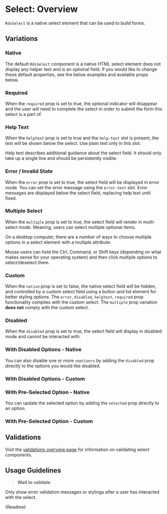 
<Meta title="Components/Form Elements/Select/Overview" />

# Select: Overview

`RdsSelect` is a native select element that can be used to build forms.

## Variations

### Native

The default `RdsSelect` component is a native HTML select element does not display any helper text and is an optional field. If you would like to change these default properties, see the below examples and available props below.

<Canvas withSource="auto">
  <Story id="components-form-elements-select-stories--native"></Story>
</Canvas>

### Required

When the `required` prop is set to true, the optional indicator will disappear and the user will need to complete the select in order to submit the form this select is a part of.

<Canvas withSource="auto">
  <Story id="components-form-elements-select-stories--required"></Story>
</Canvas>

### Help Text

When the `helptext` prop is set to true and the `help-text` slot is present, the text will be shown below the select. Use plain text only in this slot.

Help text describes additional guidance about the select field. It should only take up a single line and should be persistently visible.

<Canvas withSource="auto">
  <Story id="components-form-elements-select-stories--with-help-text"></Story>
</Canvas>

### Error / Invalid State

When the `error` prop is set to true, the select field will be displayed in error mode. You can set the error message using the `error-text` slot. Error messages are displayed below the select field, replacing help text until fixed.

<Canvas withSource="auto">
  <Story id="components-form-elements-select-stories--error"></Story>
</Canvas>

### Multiple Select

When the `multiple` prop is set to true, the select field will render in multi-select mode. Meaning, users can select multiple optional items.

On a desktop computer, there are a number of ways to choose multiple options in a select element with a multiple attribute:

Mouse users can hold the Ctrl, Command, or Shift keys (depending on what makes sense for your operating system) and then click multiple options to select/deselect them.

<Canvas withSource="auto">
  <Story id="components-form-elements-select-stories--multiple"></Story>
</Canvas>

### Custom

When the `native` prop is set to false, the native select field will be hidden, and controlled by a custom select field using a button and list element for better styling options. The `error`, `disabled`, `helptext`, `required` prop functionality complies with the custom select. The `multiple` prop variation **does not** comply with the custom select.

<Canvas withSource="auto">
  <Story id="components-form-elements-select-stories--custom" height="250px"></Story>
</Canvas>

### Disabled

When the `disabled` prop is set to true, the select field will display in disabled mode and cannot be interacted with.

<Canvas withSource="auto">
  <Story id="components-form-elements-select-stories--disabled"></Story>
</Canvas>

### With Disabled Options - Native

You can also disable one or more `<option>s` by adding the `disabled` prop directly to the options you would like disabled.

<Canvas withSource="auto">
  <Story id="components-form-elements-select-stories--with-disabled-options-native" height="250px"></Story>
</Canvas>

### With Disabled Options - Custom

<Canvas withSource="auto">
  <Story id="components-form-elements-select-stories--with-disabled-options-custom" height="250px"></Story>
</Canvas>

### With Pre-Selected Option - Native

You can update the selected option by adding the `selected` prop directly to an option.

<Canvas withSource="auto">
  <Story id="components-form-elements-select-stories--with-pre-selected-option-native" height="250px"></Story>
</Canvas>

### With Pre-Selected Option - Custom

<Canvas withSource="auto">
  <Story id="components-form-elements-select-stories--with-pre-selected-option-custom" height="250px"></Story>
</Canvas>

## Validations

Visit the [validations overview page](?path=/story/components-form-elements-validators-overview--page) for information on validating select components.

## Usage Guidelines

> **Wait to validate**

Only show error validation messages or stylings after a user has interacted with the select.

<Description>{Readme}</Description>
